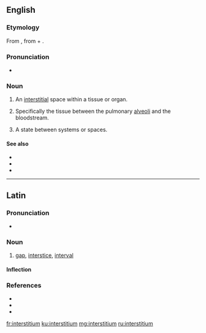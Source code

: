 ==English==

===Etymology===
From {{etyl|la|en}} {{m|la|interstitium|}}, from {{m|la|inter||between}} + {{m|la|sistere||to stand, place}}.

===Pronunciation===
* {{IPA|ˌɪntɚˑstɪʃiəm|lang=en}}

===Noun===
{{en-noun|interstitia}}

# {{lb|en|medicine}} An [[interstitial]] space within a tissue or organ.
# {{lb|en|medicine}} Specifically the tissue between the pulmonary [[alveoli]] and the bloodstream.
# {{lb|en|philosophy}} A state between systems or spaces.

====See also====
* {{l|en|interstice}}
* {{l|en|interstition}}
* {{l|en|interstitial}}

----

==Latin==

===Pronunciation===
* {{la-IPA|interstitium}}

===Noun===
{{la-noun|interstitium||interstitiī|n|second}}

# [[gap]], [[interstice]], [[interval]]

====Inflection====
{{la-decl-2nd-N|interstiti}}

===References===
* {{R:L&S}}
* {{R:Gaffiot}}
* {{R:NLW}}

[[fr:interstitium]]
[[ku:interstitium]]
[[mg:interstitium]]
[[ru:interstitium]]